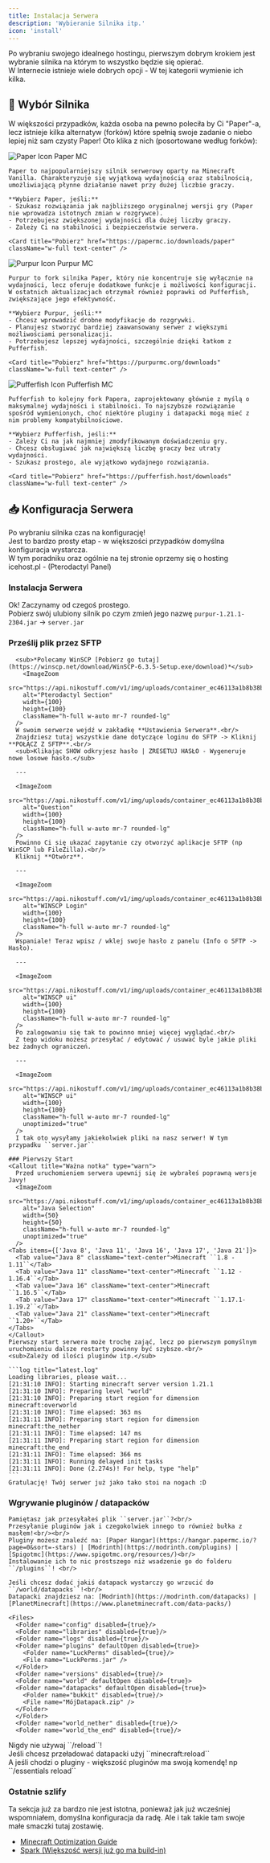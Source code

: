 ```yaml
---
title: Instalacja Serwera
description: 'Wybieranie Silnika itp.'
icon: 'install'
---
```


  Po wybraniu swojego idealnego hostingu, pierwszym dobrym krokiem jest wybranie silnika na którym to wszystko
  będzie się opierać.<br/>
  W Internecie istnieje wiele dobrych opcji - W tej kategorii wymienie ich kilka.


  ## 🤔 Wybór Silnika
  W większości przypadków, każda osoba na pewno poleciła by Ci "Paper"-a, lecz istnieje kilka alternatyw (forków) które
  spełnią swoje zadanie o niebo lepiej niż sam czysty Paper! Oto klika z nich (posortowane według forków):


<Accordions>
  <Accordion title="Paper" className="dark:bg-[#4e4e4e]">
    <Banner 
      variant="normal"
      changeLayout={false}
      className="dark:bg-[#1f1f2e52] text-2xl p-5 h-32 rounded-lg transition-all duration-300 ease-in-out transform hover:h-36 hover:text-3xl"
    >
      <img 
        src="https://api.nikostuff.com/v1/img/uploads/container_ec46113a1b8b38bd89c0729ef099582b/9685e40666f1c8dd17c01.png"
        alt="Paper Icon"
        className="h-full w-auto mr-7"
      />
      Paper MC
    </Banner>

    Paper to najpopularniejszy silnik serwerowy oparty na Minecraft Vanilla. Charakteryzuje się wyjątkową wydajnością oraz stabilnością, umożliwiającą płynne działanie nawet przy dużej liczbie graczy.

    **Wybierz Paper, jeśli:**
    - Szukasz rozwiązania jak najbliższego oryginalnej wersji gry (Paper nie wprowadza istotnych zmian w rozgrywce).
    - Potrzebujesz zwiększonej wydajności dla dużej liczby graczy.
    - Zależy Ci na stabilności i bezpieczeństwie serwera.

    <Card title="Pobierz" href="https://papermc.io/downloads/paper" className="w-full text-center" />
  </Accordion>

  <Accordion title="Purpur" className="dark:bg-[#3a175c]">
    <Banner 
      variant="normal"
      changeLayout={false}
      className="dark:bg-[#1f1f2e52] text-2xl p-5 h-32 rounded-lg transition-all duration-300 ease-in-out transform hover:h-36 hover:text-3xl"
    >
      <img 
        src="https://purpurmc.org/docs/images/purpur-small.png"
        alt="Purpur Icon"
        className="h-full w-auto mr-7"
      />
      Purpur MC
    </Banner>

    Purpur to fork silnika Paper, który nie koncentruje się wyłącznie na wydajności, lecz oferuje dodatkowe funkcje i możliwości konfiguracji. W ostatnich aktualizacjach otrzymał również poprawki od Pufferfish, zwiększające jego efektywność.

    **Wybierz Purpur, jeśli:**
    - Chcesz wprowadzić drobne modyfikacje do rozgrywki.
    - Planujesz stworzyć bardziej zaawansowany serwer z większymi możliwościami personalizacji.
    - Potrzebujesz lepszej wydajności, szczególnie dzięki łatkom z Pufferfish.

    <Card title="Pobierz" href="https://purpurmc.org/downloads" className="w-full text-center" />
  </Accordion>

  <Accordion title="Pufferfish" className="dark:bg-[#5c5117]">
    <Banner 
      variant="normal"
      changeLayout={false}
      className="dark:bg-[#1f1f2e52] text-2xl p-5 h-32 rounded-lg transition-all duration-300 ease-in-out transform hover:h-36 hover:text-3xl"
    >
      <img 
        src="https://preview.redd.it/9jg6hh5vpzm01.png?auto=webp&s=5f65fe548cf3f005630f7e89532c3b9efae14014"
        alt="Pufferfish Icon"
        className="h-full w-auto mr-7"
      />
      Pufferfish MC
    </Banner>

    Pufferfish to kolejny fork Papera, zaprojektowany głównie z myślą o maksymalnej wydajności i stabilności. To najszybsze rozwiązanie spośród wymienionych, choć niektóre pluginy i datapacki mogą mieć z nim problemy kompatybilnościowe.

    **Wybierz Pufferfish, jeśli:**
    - Zależy Ci na jak najmniej zmodyfikowanym doświadczeniu gry.
    - Chcesz obsługiwać jak największą liczbę graczy bez utraty wydajności.
    - Szukasz prostego, ale wyjątkowo wydajnego rozwiązania.

    <Card title="Pobierz" href="https://pufferfish.host/downloads" className="w-full text-center" />
  </Accordion>
  </Accordions>


  ## 📥 Konfiguracja Serwera
  Po wybraniu silnika czas na konfigurację! <br/>
  Jest to bardzo prosty etap - w większości przypadków domyślna konfiguracja wystarcza. <br/>
  W tym poradniku oraz ogólnie na tej stronie oprzemy się o hosting icehost.pl - (Pterodactyl Panel)

  <div className='steps [&_h3]:step'>

  ### Instalacja Serwera
  Ok! Zaczynamy od czegoś prostego.<br/>
  Pobierz swój ulubiony silnik po czym zmień jego nazwę ``purpur-1.21.1-2304.jar`` -> ``server.jar``

  ### Prześlij plik przez SFTP
      <sub>*Polecamy WinSCP [Pobierz go tutaj](https://winscp.net/download/WinSCP-6.3.5-Setup.exe/download)*</sub>
        <ImageZoom 
        src="https://api.nikostuff.com/v1/img/uploads/container_ec46113a1b8b38bd89c0729ef099582b/f8805eed66f1b687274f6.png"
        alt="Pterodactyl Section"
        width={100}
        height={100}
        className="h-full w-auto mr-7 rounded-lg"
      />
      W swoim serwerze wejdź w zakładkę **Ustawienia Serwera**.<br/>
      Znajdziesz tutaj wszystkie dane dotyczące loginu do SFTP -> Kliknij **POŁĄCZ Z SFTP**.<br/>
      <sub>Klikając SHOW odkryjesz hasło | ZRESETUJ HASŁO - Wygeneruje nowe losowe hasło.</sub>

      ---
      
      <ImageZoom 
        src="https://api.nikostuff.com/v1/img/uploads/container_ec46113a1b8b38bd89c0729ef099582b/6d54eb8f66f1b5f006f12.png"
        alt="Question"
        width={100}
        height={100}
        className="h-full w-auto mr-7 rounded-lg"
      />
      Powinno Ci się ukazać zapytanie czy otworzyć aplikacje SFTP (np WinSCP lub FileZilla).<br/>
      Kliknij **Otwórz**.

      ---

      <ImageZoom 
        src="https://api.nikostuff.com/v1/img/uploads/container_ec46113a1b8b38bd89c0729ef099582b/75973edf66f1b8dd9afdb.png"
        alt="WINSCP Login"
        width={100}
        height={100}
        className="h-full w-auto mr-7 rounded-lg"
      />
      Wspaniale! Teraz wpisz / wklej swoje hasło z panelu (Info o SFTP -> Hasło).

      ---

      <ImageZoom 
        src="https://api.nikostuff.com/v1/img/uploads/container_ec46113a1b8b38bd89c0729ef099582b/7b78a07966f1ba1e4d624.png"
        alt="WINSCP ui"
        width={100}
        height={100}
        className="h-full w-auto mr-7 rounded-lg"
      />
      Po zalogowaniu się tak to powinno mniej więcej wyglądać.<br/>
      Z tego widoku możesz przesyłać / edytować / usuwać byle jakie pliki bez żadnych ograniczeń.

      ---

      <ImageZoom 
        src="https://api.nikostuff.com/v1/img/uploads/container_ec46113a1b8b38bd89c0729ef099582b/60f2b04d66f1bd1f87c68.gif"
        alt="WINSCP ui"
        width={100}
        height={100}
        className="h-full w-auto mr-7 rounded-lg"
        unoptimized="true"
      />
      I tak oto wysyłamy jakiekolwiek pliki na nasz serwer! W tym przypadku ``server.jar``

    ### Pierwszy Start
    <Callout title="Ważna notka" type="warn">
      Przed uruchomieniem serwera upewnij się że wybrałeś poprawną wersje Javy!
      <ImageZoom 
        src="https://api.nikostuff.com/v1/img/uploads/container_ec46113a1b8b38bd89c0729ef099582b/d328f23966f1bf6dcec6f.gif"
        alt="Java Selection"
        width={50}
        height={50}
        className="h-full w-auto mr-7 rounded-lg"
        unoptimized="true"
      />
    <Tabs items={['Java 8', 'Java 11', 'Java 16', 'Java 17', 'Java 21']}>
      <Tab value="Java 8" className="text-center">Minecraft ``1.8 - 1.11``</Tab>
      <Tab value="Java 11" className="text-center">Minecraft ``1.12 - 1.16.4``</Tab>
      <Tab value="Java 16" className="text-center">Minecraft ``1.16.5``</Tab>
      <Tab value="Java 17" className="text-center">Minecraft ``1.17.1-1.19.2``</Tab>
      <Tab value="Java 21" className="text-center">Minecraft ``1.20+``</Tab>
    </Tabs>
    </Callout>
    Pierwszy start serwera może trochę zająć, lecz po pierwszym pomyślnym uruchomieniu dalsze restarty powinny być szybsze.<br/>
    <sub>Zależy od ilości pluginów itp.</sub>

    ```log title="latest.log"
    Loading libraries, please wait...
    [21:31:10 INFO]: Starting minecraft server version 1.21.1
    [21:31:10 INFO]: Preparing level "world"
    [21:31:10 INFO]: Preparing start region for dimension minecraft:overworld
    [21:31:10 INFO]: Time elapsed: 363 ms
    [21:31:11 INFO]: Preparing start region for dimension minecraft:the_nether
    [21:31:11 INFO]: Time elapsed: 147 ms
    [21:31:11 INFO]: Preparing start region for dimension minecraft:the_end
    [21:31:11 INFO]: Time elapsed: 366 ms
    [21:31:11 INFO]: Running delayed init tasks
    [21:31:11 INFO]: Done (2.274s)! For help, type "help"
    ```
    Gratulację! Twój serwer już jako tako stoi na nogach :D

  ### Wgrywanie pluginów / datapacków
    Pamiętasz jak przesyłałeś plik ``server.jar``?<br/>
    Przesyłanie pluginów jak i czegokolwiek innego to również bułka z masłem!<br/><br/>
    Pluginy możesz znaleźć na: [Paper Hangar](https://hangar.papermc.io/?page=0&sort=-stars) | [Modrinth](https://modrinth.com/plugins) | [Spigotmc](https://www.spigotmc.org/resources/)<br/>
    Instalowanie ich to nic prostszego niż wsadzenie go do folderu ``/plugins``! <br/>

    Jeśli chcesz dodać jakiś datapack wystarczy go wrzucić do ``/world/datapacks``!<br/>
    Datapacki znajdziesz na: [Modrinth](https://modrinth.com/datapacks) | [PlanetMinecraft](https://www.planetminecraft.com/data-packs/)

    <Files>
      <Folder name="config" disabled={true}/>
      <Folder name="libraries" disabled={true}/>
      <Folder name="logs" disabled={true}/>
      <Folder name="plugins" defaultOpen disabled={true}>
        <Folder name="LuckPerms" disabled={true}/>
        <File name="LuckPerms.jar" />
      </Folder>
      <Folder name="versions" disabled={true}/>
      <Folder name="world" defaultOpen disabled={true}>
      <Folder name="datapacks" defaultOpen disabled={true}>
        <Folder name="bukkit" disabled={true}/>
        <File name="MójDatapack.zip" />
      </Folder>
      </Folder>
      <Folder name="world_nether" disabled={true}/>
      <Folder name="world_the_end" disabled={true}/>
   </Files>

   <Callout title="Ważna notka" type="error">
      Nigdy nie używaj ``/reload``! <br/>
      Jeśli chcesz przeładować datapacki użyj ``minecraft:reload``<br/>
      A jeśli chodzi o pluginy - większość pluginów ma swoją komendę! np ``/essentials reload``
   </Callout>


   ### Ostatnie szlify
   Ta sekcja już za bardzo nie jest istotna, ponieważ jak już wcześniej wspomniałem, domyślna konfiguracja da radę.
   Ale i tak takie tam swoje małe smaczki tutaj zostawię.<br/>

   - [Minecraft Optimization Guide](https://github.com/YouHaveTrouble/minecraft-optimization/blob/1.21/README.md)
   - [Spark (Większość wersji już go ma build-in)](https://spark.lucko.me)

  </div>
